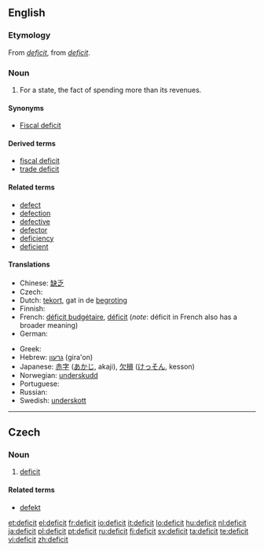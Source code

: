 {{also|déficit}}
==English==

===Etymology===
From {{etyl|fr}} ''[[déficit|deficit]]'', from {{etyl|la}} ''[[#Latin|deficit]]''.

===Noun===
{{wikipedia}}
{{en-noun}}

# For a state, the fact of spending more than its revenues.

====Synonyms====
* [[Fiscal deficit]]

====Derived terms====
* [[fiscal deficit]]
* [[trade deficit]]

====Related terms====
* [[defect]]
* [[defection]]
* [[defective]]
* [[defector]]
* [[deficiency]]
* [[deficient]]

====Translations====
{{trans-top|for a state, the fact of spending more than its revenues}}
* Chinese: [[缺乏]]
* Czech: {{t-|cs|deficit|m}}
* Dutch: [[tekort]], gat {{n}} in de [[begroting]] {{f}}
* Finnish: {{t-|fi|vaje}}
* French: [[déficit budgétaire]], [[déficit]] (''note'': déficit in French also has a broader meaning)
* German: {{t+|de|Defizit|n}}
{{trans-mid}}
* Greek: {{t+|el|έλλειμμα|n|sc=Grek}}
* Hebrew: [[גרעון]] (gira'on) {{m}}
* Japanese: [[赤字]] ([[あかじ]], akaji), [[欠損]] ([[けっそん]], kesson)
* Norwegian: [[underskudd]]
* Portuguese: {{t+|pt|déficit}}
* Russian: {{t+|ru|дефицит|m|tr=d'eficít|sc=Cyrl}}
* Swedish: [[underskott]]
{{trans-bottom}}

----

==Czech==

===Noun===
{{cs-noun|g=m}}

# [[#English|deficit]]

====Related terms====
* [[defekt]] {{m}}

[[et:deficit]]
[[el:deficit]]
[[fr:deficit]]
[[io:deficit]]
[[it:deficit]]
[[lo:deficit]]
[[hu:deficit]]
[[nl:deficit]]
[[ja:deficit]]
[[pl:deficit]]
[[pt:deficit]]
[[ru:deficit]]
[[fi:deficit]]
[[sv:deficit]]
[[ta:deficit]]
[[te:deficit]]
[[vi:deficit]]
[[zh:deficit]]